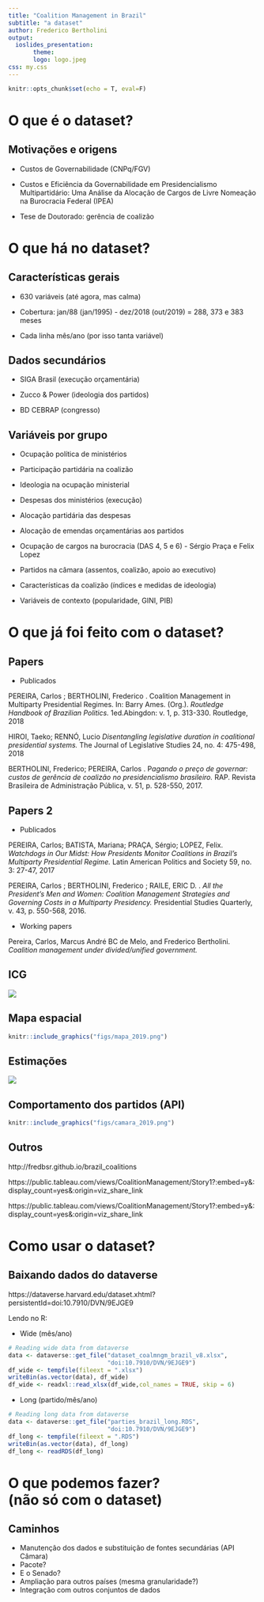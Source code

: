 ```yaml
---
title: "Coalition Management in Brazil"
subtitle: "a dataset"
author: Frederico Bertholini
output: 
  ioslides_presentation:
       theme: 
       logo: logo.jpeg
css: my.css       
---
```


```r
knitr::opts_chunk$set(echo = T, eval=F)
```

# O que é o dataset?

## Motivações e origens

- Custos de Governabilidade (CNPq/FGV)

- Custos e Eficiência da Governabilidade em Presidencialismo Multipartidário: Uma Análise da Alocação de Cargos de Livre Nomeação na Burocracia Federal (IPEA)

- Tese de Doutorado: gerência de coalizão

# O que há no dataset?

## Características gerais

- 630 variáveis (até agora, mas calma)

- Cobertura: jan/88 (jan/1995) - dez/2018 (out/2019) = 288, 373 e 383 meses

- Cada linha mês/ano (por isso tanta variável)

## Dados secundários

- SIGA Brasil (execução orçamentária)

- Zucco & Power (ideologia dos partidos)

- BD CEBRAP (congresso)

## Variáveis por grupo {.smaller}

- Ocupação política de ministérios 

- Participação partidária na coalizão

- Ideologia na ocupação ministerial

- Despesas dos ministérios (execução)

- Alocação partidária das despesas

- Alocação de emendas orçamentárias aos partidos

- Ocupação de cargos na burocracia (DAS 4, 5 e 6) - Sérgio Praça e Felix Lopez

- Partidos na câmara (assentos, coalizão, apoio ao executivo)

- Características da coalizão (índices e medidas de ideologia)

- Variáveis de contexto (popularidade, GINI, PIB)

# O que já foi feito com o dataset?

## Papers {.smaller}

- Publicados

PEREIRA, Carlos ; BERTHOLINI, Frederico . Coalition Management in Multiparty Presidential Regimes. In: Barry Ames. (Org.). *Routledge Handbook of Brazilian Politics.* 1ed.Abingdon: v. 1, p. 313-330. Routledge, 2018

HIROI, Taeko; RENNÓ, Lucio *Disentangling legislative duration in coalitional presidential systems.* The Journal of Legislative Studies 24, no. 4: 475-498, 2018

BERTHOLINI, Frederico; PEREIRA, Carlos . P*agando o preço de governar: custos de gerência de coalizão no presidencialismo brasileiro.* RAP. Revista Brasileira de Administração Pública, v. 51, p. 528-550, 2017.

## Papers 2 {.smaller}

- Publicados

PEREIRA, Carlos; BATISTA, Mariana; PRAÇA, Sérgio; LOPEZ, Felix. *Watchdogs in Our Midst: How Presidents Monitor Coalitions in Brazil's Multiparty Presidential Regime.* Latin American Politics and Society 59, no. 3: 27-47, 2017

PEREIRA, Carlos ; BERTHOLINI, Frederico ; RAILE, ERIC D. . *All the President's Men and Women: Coalition Management Strategies and Governing Costs in a Multiparty Presidency.* Presidential Studies Quarterly, v. 43, p. 550-568, 2016.

- Working papers

Pereira, Carlos, Marcus André BC de Melo, and Frederico Bertholini. *Coalition management under divided/unified government.* 


## ICG {.centered}

![](figs/Opiniao061117_01.png)

## Mapa espacial {.centered}


```r
knitr::include_graphics("figs/mapa_2019.png")
```


## Estimações {.centered .smaller}

![](figs/fig5_reg2.png)

## Comportamento dos partidos (API) {.centered .smaller}


```r
knitr::include_graphics("figs/camara_2019.png")
```

## Outros

http://fredbsr.github.io/brazil_coalitions

https://public.tableau.com/views/CoalitionManagement/Story1?:embed=y&:display_count=yes&:origin=viz_share_link

https://public.tableau.com/views/CoalitionManagement/Story1?:embed=y&:display_count=yes&:origin=viz_share_link


# Como usar o dataset?

## Baixando dados do dataverse {.smaller}

https://dataverse.harvard.edu/dataset.xhtml?persistentId=doi:10.7910/DVN/9EJGE9

Lendo no R:

- Wide (mês/ano)
```r
# Reading wide data from dataverse
data <- dataverse::get_file("dataset_coalmngm_brazil_v8.xlsx",
                            "doi:10.7910/DVN/9EJGE9")
df_wide <- tempfile(fileext = ".xlsx")
writeBin(as.vector(data), df_wide)
df_wide <- readxl::read_xlsx(df_wide,col_names = TRUE, skip = 6) 
```

- Long (partido/mês/ano)
```r
# Reading long data from dataverse
data <- dataverse::get_file("parties_brazil_long.RDS", 
                            "doi:10.7910/DVN/9EJGE9")
df_long <- tempfile(fileext = ".RDS")
writeBin(as.vector(data), df_long)
df_long <- readRDS(df_long) 
```



# O que podemos fazer? <br> (não só com o dataset)

## Caminhos

- Manutenção dos dados e substituição de fontes secundárias (API Câmara)
- Pacote?
- E o Senado?
- Ampliação para outros países (mesma granularidade?)
- Integração com outros conjuntos de dados


